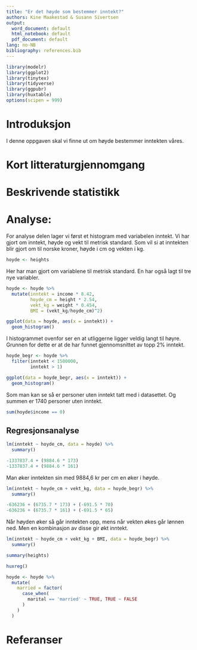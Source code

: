 ```yaml
---
title: "Er det høyde som bestemmer inntekt?"
authors: Kine Maakestad & Susann Sivertsen
output:
  word_document: default
  html_notebook: default
  pdf_document: default
lang: no-NB
bibliography: references.bib
---
```


```r
library(modelr)
library(ggplot2)
library(tinytex)
library(tidyverse)
library(ggpubr)
library(huxtable)
options(scipen = 999)
```

# Introduksjon

I denne oppgaven skal vi finne ut om høyde bestemmer inntekten våres.

# Kort litteraturgjennomgang

# Beskrivende statistikk

# Analyse:
For analyse delen lager vi først et histogram med variabelen inntekt. Vi har gjort om inntekt, høyde og vekt til metrisk standard. Som vil si at inntekten blir gjort om til norske kroner, høyde i cm og vekten i kg. 

```r
hoyde <- heights
```

Her har man gjort om variablene til metrisk standard. En har også lagt til tre nye variabler. 
```r
hoyde <- hoyde %>% 
  mutate(inntekt = income * 8.42,
         hoyde_cm = height * 2.54,
         vekt_kg = weight * 0.454,
         BMI = (vekt_kg/hoyde_cm)^2)
```


```r
ggplot(data = hoyde, aes(x = inntekt)) + 
  geom_histogram()

```
I histogrammet ovenfor ser en at utliggerne ligger veldig langt til høyre. Grunnen for dette er at de har funnet gjennomsnittet av topp 2% inntekt.  


```r
hoyde_begr <- hoyde %>% 
  filter(inntekt < 1500000,
         inntekt > 1)
```

```r
ggplot(data = hoyde_begr, aes(x = inntekt)) + 
  geom_histogram()
```

Som man kan se så er personer uten inntekt tatt med i datasettet. Og summen er 1740 personer uten inntekt. 

```r
sum(hoyde$income == 0)
```


## Regresjonsanalyse

```r
lm(inntekt ~ hoyde_cm, data = hoyde) %>% 
  summary()
```

```r
-1337837.4 + (9884.6 * 173)
-1337837.4 + (9884.6 * 161)
```
Man øker inntekten sin med 9884,6 kr per cm en øker i høyde. 


```r
lm(inntekt ~ hoyde_cm + vekt_kg, data = hoyde_begr) %>% 
  summary()
```


```r
-636236 + (6735.7 * 173) + (-691.5 * 70)
-636236 + (6735.7 * 161) + (-691.5 * 65)
```

Når høyden øker så går inntekten opp, mens når vekten økes går lønnen ned. Men en kombinasjon av disse gir økt inntekt. 

```r
lm(inntekt ~ hoyde_cm + vekt_kg + BMI, data = hoyde_begr) %>% 
  summary()
```

```r
summary(heights)
```

```r
huxreg()
```


```r
hoyde <- hoyde %>% 
  mutate(
    married = factor(
      case_when(
        marital == 'married' ~ TRUE, TRUE ~ FALSE
      )
    )
  )
```




# Referanser




